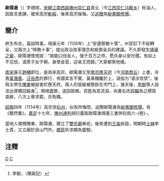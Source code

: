 '''歐陽澈'''（{{bd|1091年||1127年|catIdx=O歐陽}}）字德明，[[宋朝|宋朝]][[江南西路|江南西路]][[撫州|撫州]][[崇仁县|崇仁县]]青云（今[[江西|江西]][[崇仁|崇仁]][[马鞍乡|马鞍乡]]）栎油人，因直言進諫，被宋高宗[[斬殺|斬殺]]，後來高宗後悔，又[[追贈|追贈]]為[[秘書閣|秘書閣]][[修撰|修撰]]。

==簡介==
終生布衣，喜談時事。靖康元年（1126年）上“安邊禦敵十策”，州官扣下不給轉呈，又兩次上“時務十事”，提出政治改革理念和抵禦金兵的建議。不久即發生[[靖康之變|靖康之變]]，歐陽澈憤恨說：“我能口伐金人，强于百万之师，愿杀身以安社稷。有如上不见信，请质子女于朝，身使金营，迎亲王而歸。”大家都笑他傻。

[[南宋|南宋]]康王[[趙構|趙構]]即位，是為宋高宗，歐陽澈又至[[南京|南京]][[應天府|應天府]]（今[[河南|河南]][[商丘|商丘]]）上書，斥責[[黃潛善|黃潛善]]、[[汪伯彥|汪伯彥]]的罪行，帝謂其言不實，黃乘機饞於上，诬指为“语涉宫禁”。後與太學生[[陳東|陳東]]被殺害於應天府，兩人的首級被懸掛在市門上，幾天後，[[李猷|李猷]]等人設法出資贖回屍身<ref>李猷，〈贖屍記〉</ref>，用棺盛斂，送回故鄉。百姓為其流淚，尚書右丞[[許翰|許翰]]為之撰寫哀辭，八次上章求罷，亦免職。

[[紹興|紹興]]四年（1134年）高宗至[[杭州|杭州]]，似有所悔悟，追贈歐陽澈為[[秘書閣|秘書閣]][[修撰|修撰]]。有《飄然集》。[[嘉定_(年号)|嘉定]]十七年，[[撫州|撫州]][[通判|通判]]胡衍義取歐陽澈靖康三書併刻爲六-{卷}-。

當地人憐憫陳東、歐陽澈，建立了[[雙忠廟|雙忠廟]]奉祀，後來遭到[[王正道|王倫]]拆毀，明朝時[[士紳|士紳]]李士貴，又立廟於艮山門外，[[鄉民|鄉民]]祈求頗為靈驗。

==注釋==
<div class="references-small">
<references />
</div>

[[Category:宋朝政治人物|O]]
[[Category:歐陽姓|C]]
